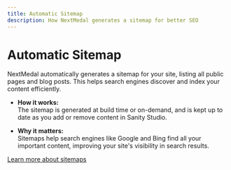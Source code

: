 ```yaml
---
title: Automatic Sitemap
description: How NextMedal generates a sitemap for better SEO
---
```


# Automatic Sitemap

NextMedal automatically generates a sitemap for your site, listing all public pages and blog posts. This helps search engines discover and index your content efficiently.

- **How it works:**  
  The sitemap is generated at build time or on-demand, and is kept up to date as you add or remove content in Sanity Studio.

- **Why it matters:**  
  Sitemaps help search engines like Google and Bing find all your important content, improving your site's visibility in search results.

[Learn more about sitemaps](https://developers.google.com/search/docs/crawling-indexing/sitemaps/overview) 